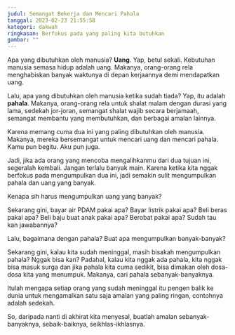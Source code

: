 ```yaml
---
judul: Semangat Bekerja dan Mencari Pahala
tanggal: 2023-02-23 21:55:58
kategori: dakwah
ringkasan: Berfokus pada yang paling kita butuhkan
gambar: ""
---
```


Apa yang dibutuhkan oleh manusia? **Uang**. Yap, betul sekali. Kebutuhan manusia semasa hidup adalah uang. Makanya, orang-orang rela menghabiskan banyak waktunya di depan kerjaannya demi mendapatkan uang.

Lalu, apa yang dibutuhkan oleh manusia ketika sudah tiada? Yap, itu adalah **pahala**. Makanya, orang-orang rela untuk shalat malam dengan durasi yang lama, sedekah jor-joran, semangat shalat wajib secara berjamaah, semangat membantu yang membutuhkan, dan berbagai amalan lainnya.

Karena memang cuma dua ini yang paling dibutuhkan oleh manusia. Makanya, mereka bersemangat untuk mencari uang dan mencari pahala. Kamu pun begitu. Aku pun juga.

Jadi, jika ada orang yang mencoba mengalihkanmu dari dua tujuan ini, segeralah kembali. Jangan terlalu banyak main. Karena ketika kita nggak berfokus pada mengumpulkan dua ini, jadi semakin sulit mengumpulkan pahala dan uang yang banyak.

Kenapa sih harus mengumpulkan uang yang banyak?

Sekarang gini, bayar air PDAM pakai apa? Bayar listrik pakai apa? Beli beras pakai apa? Beli baju buat anak pakai apa? Berobat pakai apa? Sudah tau kan jawabannya?

Lalu, bagaimana dengan pahala? Buat apa mengumpulkan banyak-banyak?

Sekarang gini, kalau kita sudah meninggal, masih bisakah mengumpulkan pahala? Nggak bisa kan? Padahal, kalau kita nggak ada pahala, kita nggak bisa masuk surga dan jika pahala kita cuma sedikit, bisa dimakan oleh dosa-dosa kita yang menumpuk. Makanya, cari pahala sebanyak-banyaknya.

Itulah mengapa setiap orang yang sudah meninggal itu pengen balik ke dunia untuk mengamalkan satu saja amalan yang paling ringan, contohnya adalah sedekah.

So, daripada nanti di akhirat kita menyesal, buatlah amalan sebanyak-banyaknya, sebaik-baiknya, seikhlas-ikhlasnya.
